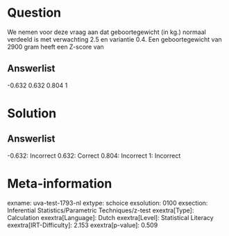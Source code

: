 Question
========

We nemen voor deze vraag aan dat geboortegewicht (in kg.) normaal
verdeeld is met verwachting 2.5 en variantie 0.4. Een geboortegewicht
van 2900 gram heeft een Z-score van

Answerlist
----------

-0.632
0.632
0.804
1

Solution
========

Answerlist
----------

-0.632: Incorrect
0.632: Correct
0.804: Incorrect
1: Incorrect

Meta-information
================
exname: uva-test-1793-nl
extype: schoice
exsolution: 0100
exsection: Inferential Statistics/Parametric Techniques/z-test
exextra[Type]: Calculation
exextra[Language]: Dutch
exextra[Level]: Statistical Literacy
exextra[IRT-Difficulty]: 2.153
exextra[p-value]: 0.509

